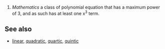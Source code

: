 #''Mathematics'' a class of polynomial equation that has a maximum power of 3, and as such has at least one x<sup>3</sup> term.

==See also==
*[[linear]], [[quadratic]], [[quartic]], [[quintic]]